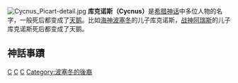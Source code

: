 {{expand|time=2014-02-03T17:10:09+00:00}}
{{unreferenced|time=2014-02-03T17:10:09+00:00}}
[[File:Cycnus_Picart-detail.jpg|thumb]]
'''库克诺斯（Cycnus）'''是[[希腊神话|希腊神话]]中多位人物的名字，一般死后都变成了[[天鹅|天鹅]]。比如[[海神|海神]][[波塞冬|波塞冬]]的儿子库克诺斯，[[战神|战神]][[阿瑞斯|阿瑞斯]]的儿子库克诺斯死后都变成了天鹅。

==神話事蹟==

[[Category:希腊神话人物|C]]
[[Category:特洛伊战争人物|C]]
[[Category:希臘神話中的國王|C]]
[[Category:波塞冬的後裔|Category:波塞冬的後裔]]